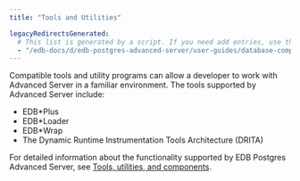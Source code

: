 ```yaml
---
title: "Tools and Utilities"

legacyRedirectsGenerated:
  # This list is generated by a script. If you need add entries, use the `legacyRedirects` key.
  - "/edb-docs/d/edb-postgres-advanced-server/user-guides/database-compatibility-for-oracle-developers-guide/12/Database_Compatibility_for_Oracle_Developers_Guide.1.101.html"
---
```


<div id="tools_and_utilities" class="registered_link"></div>

Compatible tools and utility programs can allow a developer to work with Advanced Server in a familiar environment. The tools supported by Advanced Server include:

-   EDB\*Plus
-   EDB\*Loader
-   EDB\*Wrap
-   The Dynamic Runtime Instrumentation Tools Architecture (DRITA)

For detailed information about the functionality supported by EDB Postgres Advanced Server, see [Tools, utilities, and components](/epas/12/epas_compat_tools_guide/).
